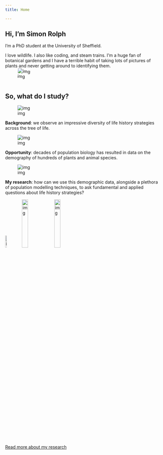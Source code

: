 ```yaml
---
title: Home

---
```


</div>
<script> document.getElementById("mayberemove").outerHTML=''; </script

<div class="content-container2" style="min-height:400px;">

<div class="row">
  
<div class="col-sm-8 centred">
# Hi, I'm Simon Rolph

I'm a PhD student at the University of Sheffield. 

I love wildlife. I also like coding, and steam trains. I'm a huge fan of botanical gardens and I have a terrible habit of taking lots of pictures of plants and never getting around to identifying them.
</div>

<div class="col-sm-4 centred"><div class="img-reponsive shadowed" style="transform: rotate(4deg);">![img](img/me.jpg)</div></div>

</div>


<div class="content-container">
<div class = "hcent">
## So, what do I study?
</div>

<div class="row">
<div class="col-sm-4">

<div class="img-reponsive">![img](http://via.placeholder.com/400x200)</div>


**Background**: we observe an impressive diversity of life history strategies across the tree of life.

</div>

<div class="col-sm-4 ">

<div class="img-reponsive">![img](http://via.placeholder.com/400x200)</div>


**Opportunity**: decades of population biology has resulted in data on the demography of hundreds of plants and animal species.
</div>


<div class="col-sm-4">

<div class="img-reponsive">![img](http://via.placeholder.com/400x200)</div>


**My research**: how can we use this demographic data, alongside a plethora of population modelling techniques, to ask fundamental and applied questions about life history strategies?

</div>
</div>

<div class="hcent">
![img](img/TuosLogo.png){width=10%} ![img](img/Leverhulme.jpg){width=20%} ![img](img/ox-uni.png){width=20%}

</div>

<div class="hcent">
<a role="button" href="/about/PhD-overview" class="btn btn-secondary">Read more about my research</a>
</div>

</div>
<br>

<div class="content-container">





